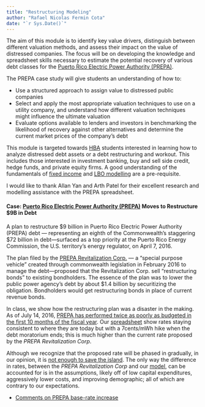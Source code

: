 ```yaml
---
title: "Restructuring Modeling"
author: "Rafael Nicolas Fermin Cota"
date: "`r Sys.Date()`"
---
```


The aim of this module is to identify key value drivers, distinguish between different valuation methods, and assess their impact on the value of distressed companies. The focus will be on developing the knowledge and spreadsheet skills necessary to estimate the potential recovery of various debt classes for the [Puerto Rico Electric Power Authority (PREPA)](http://www.prepa.com/).

The PREPA case study will give students an understanding of how to:

- Use a structured approach to assign value to distressed public companies
- Select and apply the most appropriate valuation techniques to use on a utility company, and understand how different valuation techniques might influence the ultimate valuation
- Evaluate options available to lenders and investors in benchmarking the likelihood of recovery against other alternatives and determine the current market prices of the company's debt

This module is targeted towards [HBA](http://www.ivey.uwo.ca/hba/) students interested in learning how to analyze distressed debt assets or a debt restructuring and workout. This includes those interested in investment banking, buy and sell side credit, hedge funds, and private equity firms. A good understanding of the fundamentals of [fixed income](FIXED_LOCAL_LINK_HERE) and [LBO modelling](http://rnfc.org/ivey/excel/modules/LBO%20model/) are a pre-requisite.

I would like to thank Allan Yan and Arth Patel for their excellent research and modelling assistance with the PREPA spreadsheet.

#### Case: [Puerto Rico Electric Power Authority (PREPA)](http://prospect.org/article/how-hedge-funds-are-pillaging-puerto-rico) Moves to Restructure $9B in Debt

A plan to restructure $9 billion in Puerto Rico Electric Power Authority (PREPA) debt — representing an eighth of the Commonwealth’s staggering $72 billion in debt—surfaced as a top priority at the Puerto Rico Energy Commission, the U.S. territory’s energy regulator, on April 7, 2016.

The plan filed by the [PREPA Revitalization Corp.](http://www.prepa.com/docs/Summary%20of%20Verified%20Petition%20for%20Restructuring%20Order%20(for%20PREC)%20[fv].pdf) — a “special purpose vehicle” created through commonwealth legislation in February 2016 to manage the debt—proposed that the Revitalization Corp. sell “restructuring bonds” to existing bondholders. The essence of the plan was to lower the public power agency’s debt by about $1.4 billion by securitizing the obligation. Bondholders would get restructuring bonds in place of current revenue bonds.

In class, we show how the restructuring plan was a disaster in the making. As of July 14, 2016, [PREPA has performed twice as poorly as budgeted in the first 10 months of the fiscal year](http://www.bondbuyer.com/news/regionalnews/prepa-performed-twice-as-badly-as-expected-in-first-10-months-1108539-1.html).  Our [spreadsheet](2016-07-28-PREPA-Model.pdf) show rates staying consistent to where they are today but with a 7cents/mWh hike when the debt moratorium ends; this is much higher than the current rate proposed by the _PREPA Revitalization Corp_.

Although we recognize that the proposed rate will be phased in gradually, in our opinion, it is [not enough to save the island](http://www.bloomberg.com/news/articles/2016-06-30/puerto-rico-faces-record-default-a-look-at-the-2-billion-due). The only way the difference in rates, between the _PREPA Revitalization Corp_ and our [model](2016-07-28-PREPA-Model.xlsx), can be accounted for is in the assumptions, likely off of low capital expenditures, aggressively lower costs, and improving demographic; all of which are contrary to our expectations.

- [Comments on PREPA base-rate increase](2016-07-28-PREPA.html)
